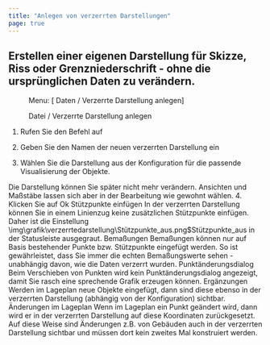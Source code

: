 ```yaml
---
title: "Anlegen von verzerrten Darstellungen"
page: true
---
```

## Erstellen einer eigenen Darstellung f&#252;r Skizze, Riss oder Grenzniederschrift - ohne die urspr&#252;nglichen Daten zu ver&#228;ndern.

<GeoDesigner> <Menu> Menu: [ Daten / Verzerrte Darstellung anlegen] </Menu> </GeoDesigner><GeoMapper> <Menu>Datei / Verzerrte Darstellung anlegen</Menu> </GeoMapper>


1.  Rufen Sie den Befehl auf

2.  Geben Sie den Namen der neuen verzerrten Darstellung ein

3.  W&#228;hlen Sie die Darstellung aus der Konfiguration f&#252;r die passende Visualisierung der Objekte. 


<Success>
Die Darstellung k&#246;nnen Sie sp&#228;ter nicht mehr ver&#228;ndern. Ansichten und Ma&#223;st&#228;be lassen sich aber in der Bearbeitung wie gewohnt w&#228;hlen.

</Success>
4. Klicken Sie auf <Border>Ok</Border> 



<Success>
 <Bold> St&#252;tzpunkte einf&#252;gen </Bold> 
In der verzerrten Darstellung k&#246;nnen Sie in einem Linienzug keine zus&#228;tzlichen St&#252;tzpunkte einf&#252;gen. Daher ist die Einstellung 
<Image>\img\grafik\verzerrtedarstellung\Stützpunkte_aus.png$Stützpunkte_aus</Image> in der Statusleiste ausgegraut.
</Success>

<Success>
 <Bold> Bema&#223;ungen </Bold> 
Bema&#223;ungen k&#246;nnen nur auf Basis bestehender Punkte bzw. St&#252;tzpunkte eingef&#252;gt werden. So ist gew&#228;hrleistet, dass Sie immer die echten Bema&#223;ungswerte sehen - unabh&#228;ngig davon, wie die Daten verzerrt wurden.
</Success>

<Success>
 <Bold> Punkt&#228;nderungsdialog </Bold> 
Beim Verschieben von Punkten wird kein Punkt&#228;nderungsdialog angezeigt, damit Sie rasch eine sprechende Grafik erzeugen k&#246;nnen.
</Success>

<Success>
 <Bold> Erg&#228;nzungen </Bold> 
Werden im Lageplan neue Objekte eingef&#252;gt, dann sind diese ebenso in der verzerrten Darstellung (abh&#228;ngig von der Konfiguration) sichtbar. 
</Success>

<Success>
 <Bold> &#196;nderungen im Lageplan </Bold> 
Wenn im Lageplan ein Punkt ge&#228;ndert wird, dann wird er in der verzerrten Darstellung auf diese Koordinaten zur&#252;ckgesetzt. Auf diese Weise sind &#196;nderungen z.B. von Geb&#228;uden auch in der verzerrten Darstellung sichtbar und m&#252;ssen dort kein zweites Mal konstruiert werden.
</Success>
